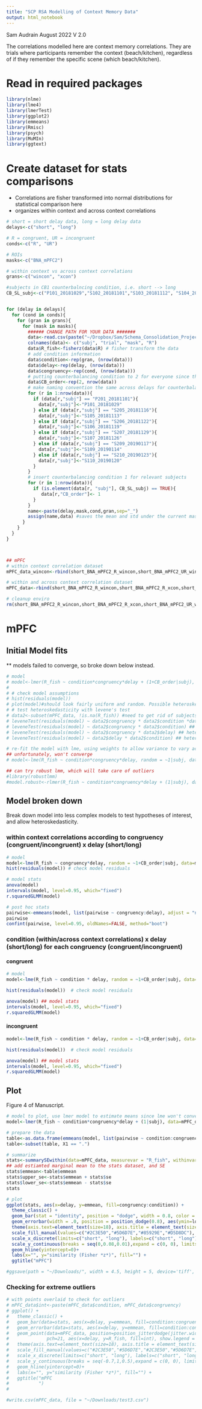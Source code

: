 ```yaml
---
title: "SCP RSA Modelling of Context Memory Data"
output: html_notebook
---
```

 
Sam Audrain August 2022
V 2.0

The correlations modelled here are context memory correlations. They are trials where participants remember the context (beach/kitchen), regardless of if they remember the specific scene (which beach/kitchen). 

# Read in required packages
```r

library(nlme)
library(lme4)
library(lmerTest)
library(ggplot2)
library(emmeans)
library(Rmisc)
library(psych)
library(MuMIn)
library(ggtext)

```


# Create dataset for stats comparisons 
- Correlations are fisher transformed into normal distributions for statistical comparison here 
- organizes within context and across context correlations 

```r

# short = short delay data, long = long delay data
delays<-c("short", "long")

# R = congruent, UR = incongruent
conds<-c("R", "UR")

# ROIs
masks<-c("BNA_mPFC2")

# within context vs across context correlations 
grans<-c("wincon", "xcon")

#subjects in CB1 counterbalncing condition, i.e. short --> long
CB_SL_subj<-c("P101_20181029","S102_20181101","S103_20181112", "S104_20181113", "S105_20181113", "S106_20181119", "S107_20181126", "S108_20181126", "S109_20190114", "S110_20190120")


for (delay in delays){
  for (cond in conds){
    for (gran in grans){
      for (mask in masks){
        ###### CHANGE PATH FOR YOUR DATA ####### 
        data<-read.csv(paste("~/Dropbox/Sam/Schema_Consolidation_Project/R_SCP/SCP_StatsModels_GitHub/RSA_output/",cond,"_corrs_",gran,"_",delay,"_",mask,".csv",sep=""),header = FALSE, sep=" ",stringsAsFactors = FALSE)
        colnames(data)<- c("subj", "trial", "mask", "R")
        data$R_fish<-fisherz(data$R) # fisher transform the data
        # add condition information 
        data$condition<-rep(gran, (nrow(data)))
        data$delay<-rep(delay, (nrow(data)))
        data$congruency<-rep(cond, (nrow(data)))
        # putting counterbalancing condition to 2 for everyone since there are more people in this condition. Will swap out those in CB1 below. 
        data$CB_order<-rep(2, nrow(data))
        # make naming convention the same across delays for counterbalanced subjects 
        for (r in 1:nrow(data)){
          if (data[r,"subj"] == "P201_20181101"){
            data[r,"subj"]<-"P101_20181029"
          } else if (data[r,"subj"] == "S205_20181116"){
            data[r,"subj"]<-"S105_20181113"
          } else if (data[r,"subj"] == "S206_20181122"){
            data[r,"subj"]<-"S106_20181119"
          } else if (data[r,"subj"] == "S207_20181129"){
            data[r,"subj"]<-"S107_20181126"
          } else if (data[r,"subj"] == "S209_20190117"){
            data[r,"subj"]<-"S109_20190114"
          } else if (data[r,"subj"] == "S210_20190123"){
            data[r,"subj"]<-"S110_20190120"
          }
        }
        # insert counterbalancing condition 1 for relevant subjects
        for (r in 1:nrow(data)){
          if (is.element(data[r, "subj"], CB_SL_subj) == TRUE){
             data[r,"CB_order"]<- 1
          } 
        }
        name<-paste(delay,mask,cond,gran,sep="_")
        assign(name,data) #saves the mean and std under the current masks name
      }
    }
  }
}



## mPFC 
# within context correlation dataset
mPFC_data_wincon<-rbind(short_BNA_mPFC2_R_wincon,short_BNA_mPFC2_UR_wincon,long_BNA_mPFC2_R_wincon,long_BNA_mPFC2_UR_wincon)

# within and across context correlation dataset 
mPFC_data<-rbind(short_BNA_mPFC2_R_wincon,short_BNA_mPFC2_R_xcon,short_BNA_mPFC2_UR_wincon,short_BNA_mPFC2_UR_xcon,long_BNA_mPFC2_R_wincon,long_BNA_mPFC2_R_xcon, long_BNA_mPFC2_UR_wincon,long_BNA_mPFC2_UR_xcon)

# cleanup enviro 
rm(short_BNA_mPFC2_R_wincon,short_BNA_mPFC2_R_xcon,short_BNA_mPFC2_UR_wincon,short_BNA_mPFC2_UR_xcon,long_BNA_mPFC2_R_wincon,long_BNA_mPFC2_R_xcon, long_BNA_mPFC2_UR_wincon,long_BNA_mPFC2_UR_xcon)


```


# mPFC 

## Initial Model fits

** models failed to converge, so broke down below instead. 
```r

# model 
# model<-lmer(R_fish ~ condition*congruency*delay + (1+CB_order|subj), data=mPFC_data, na.action=na.omit)
# 
# # check model assumptions
# hist(residuals(model))
# plot(model)#should look fairly uniform and random. Possible heteroskedasticity?
# # test heteroskedasticity with levene's test
# data2<-subset(mPFC_data, !is.na(R_fish)) #need to get rid of subjects that were dropped from the model/NA's, otherwise leveneTest will say mismatch
# leveneTest(residuals(model) ~ data2$congruency * data2$condition *data2$delay) ## heteroskedastic
# leveneTest(residuals(model) ~ data2$congruency * data2$condition) ## heteroskedastic
# leveneTest(residuals(model) ~ data2$congruency * data2$delay) ## heteroskedastic
# leveneTest(residuals(model) ~ data2$delay * data2$condition) ## heteroskedastic

# re-fit the model with lme, using weights to allow variance to vary across each predictor 
## unfortunately, won't converge 
# model<-lme(R_fish ~ condition*congruency*delay, random = ~1|subj, data=mPFC_data, na.action=na.omit, weights=varIdent(form=~1|condition*congruency*delay)) 

## can try robust lmm, which will take care of outliers
#library(robustlmm)
#model.robust<-rlmer(R_fish ~ condition*congruency*delay + (1|subj), data=mPFC_data, na.action=na.omit) ## runs out of memory, can't run 

```

## Model broken down

Break down model into less complex models to test hypotheses of interest, and allow heteroskedasticity.

### within context correlations according to congruency (congruent/incongruent) x delay (short/long)

```r

# model 
model<-lme(R_fish ~ congruency*delay, random = ~1+CB_order|subj, data=mPFC_data_wincon, na.action=na.omit, weights=varIdent(form=~1|congruency*delay)) 
hist(residuals(model)) # check model residuals 

# model stats
anova(model)
intervals(model, level=0.95, which="fixed")
r.squaredGLMM(model)

# post hoc stats 
pairwise<-emmeans(model, list(pairwise ~ congruency:delay), adjust = "none", lmer.df = "satterthwaite", lmerTest.limit = 28178)
pairwise
confint(pairwise, level=0.95, oldNames=FALSE, method="boot")

```

### condition (within/across context correlations) x delay (short/long) for each congruency (congruent/incongruent)
#### congruent 
```r

# model 
model<-lme(R_fish ~ condition * delay, random = ~1+CB_order|subj, data=mPFC_data, na.action=na.omit, weights=varIdent(form=~1|condition*delay), subset=congruency=="R")

hist(residuals(model))  # check model residuals 

anova(model) ## model stats 
intervals(model, level=0.95, which="fixed")
r.squaredGLMM(model)

```

#### incongruent 
```r

model<-lme(R_fish ~ condition * delay, random = ~1+CB_order|subj, data=mPFC_data, na.action=na.omit, weights=varIdent(form=~1|condition*delay), subset=congruency=="UR")

hist(residuals(model))  # check model residuals 

anova(model) ## model stats 
intervals(model, level=0.95, which="fixed")
r.squaredGLMM(model)

```

## Plot 

Figure 4 of Manuscript.

```r

# model to plot, use lmer model to estimate means since lme won't converge
model<-lmer(R_fish ~ condition*congruency*delay + (1|subj), data=mPFC_data, na.action=na.omit) 

# prepare the data 
table<-as.data.frame(emmeans(model, list(pairwise ~ condition:congruency:delay), adjust = "none"), lmerTest.limit = 28178)
table<-subset(table, X1 == ".")

# summarize 
stats<-summarySEwithin(data=mPFC_data, measurevar = "R_fish", withinvars = c("delay","congruency","condition"), idvar = "subj", na.rm=TRUE)
## add estiamted marginal mean to the stats dataset, and SE 
stats$emmean<-table$emmean
stats$upper_se<-stats$emmean + stats$se
stats$lower_se<-stats$emmean - stats$se
stats

# plot 
ggplot(stats, aes(x=delay, y=emmean, fill=congruency:condition)) +
  theme_classic() +
  geom_bar(stat = "identity", position = "dodge", width = 0.8, color = "black") +
  geom_errorbar(width = .0, position = position_dodge(0.8), aes(ymin=lower_se, ymax=upper_se))+
  theme(axis.text=element_text(size=18), axis.title = element_text(size=20), axis.ticks.x=element_blank(), plot.title = element_text(size=22, face="bold", hjust=0.5), legend.text=element_text(size=16), legend.position = "bottom",axis.title.y = ggtext::element_markdown()) +
  scale_fill_manual(values=c("#2C3E50","#5D6D7E","#85929E","#D5D8DC"), labels = c("congruent within", "congruent across", "incongruent within","incongruent across"))+
  scale_x_discrete(limits=c("short", "long"), labels=c("short", "long"))+
  scale_y_continuous(breaks = seq(0,0.08,0.01),expand = c(0, 0), limits = c(0,0.08))+
  geom_hline(yintercept=0)+
  labs(x="", y="similarity (Fisher *z*)", fill="") +
  ggtitle("mPFC")

#ggsave(path = "~/Downloads/", width = 4.5, height = 5, device='tiff', filename = "fig4", dpi=500)

```

### Checking for extreme outliers
```r

# with points overlaid to check for outliers
# mPFC_data$int<-paste(mPFC_data$condition, mPFC_data$congruency)
# ggplot() +
#   theme_classic() +
#   geom_bar(data=stats, aes(x=delay, y=emmean, fill=condition:congruency), stat = "identity", position = "dodge", width = 0.8, color = "black") +
#   geom_errorbar(data=stats, aes(x=delay, y=emmean, fill=condition:congruency, ymin=lower_se, ymax=upper_se), width = .0, position = position_dodge(0.8))+
#   geom_point(data=mPFC_data, position=position_jitterdodge(jitter.width=0.01, dodge.width = 0.8),
#              pch=21, aes(x=delay, y=R_fish, fill=int), show.legend = F, size = 1.5) +
#   theme(axis.text=element_text(size=18), axis.title = element_text(size=20), axis.ticks.x=element_blank(), plot.title = element_text(size=22, face="bold", hjust=0.5), legend.text=element_text(size=16), legend.position = "bottom", axis.title.y = ggtext::element_markdown())+
#   scale_fill_manual(values=c("#2C3E50","#5D6D7E","#2C3E50","#5D6D7E","#85929E","#D5D8DC","#85929E","#D5D8DC"), labels = c("congruent within", "congruent across", "congruent within", "congruent across","incongruent within","incongruent across","incongruent within","incongruent across"))+
#   scale_x_discrete(limits=c("short", "long"), labels=c("short", "long"))+
#   scale_y_continuous(breaks = seq(-0.7,1,0.5),expand = c(0, 0), limits = c(-0.7,1))+
#   geom_hline(yintercept=0)+
#   labs(x="", y="similarity (Fisher *z*)", fill="") +
#   ggtitle("mPFC
#           ")
# 

#write.csv(mPFC_data, file = "~/Downloads/test3.csv")

```
